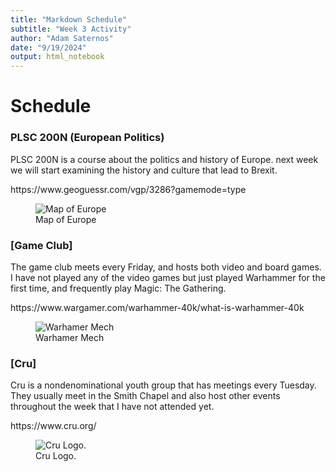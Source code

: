 ---
title: "Markdown Schedule"
subtitle: "Week 3 Activity"
author: "Adam Saternos"
date: "9/19/2024"
output: html_notebook
---

# Schedule

### PLSC 200N (European Politics)

PLSC 200N is a course about the politics and history of Europe. next week we will start examining the history and culture that lead to Brexit.

https://www.geoguessr.com/vgp/3286?gamemode=type

![Map of Europe](https://ontheworldmap.com/europe/europe-map.jpg)

### [Game Club]

The game club meets every Friday, and hosts both video and board games. I have not played any of the video games but just played Warhammer for the first time, and frequently play Magic: The Gathering.

https://www.wargamer.com/warhammer-40k/what-is-warhammer-40k

![Warhamer Mech](https://cdnb.artstation.com/p/assets/images/images/008/853/039/large/dmitriy-mironov-01.jpg?1608820822)


### [Cru]
Cru is a nondenominational youth group that has meetings every Tuesday. They usually meet in the Smith Chapel and also host other events throughout the week that I have not attended yet.

https://www.cru.org/

![Cru Logo.](https://clipground.com/images/cru-logo-png-5.jpg)
